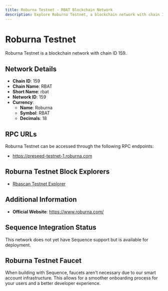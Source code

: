 ```yaml
--- 
title: Roburna Testnet - RBAT Blockchain Network
description: Explore Roburna Testnet, a blockchain network with chain ID 159. Learn about its native currency, Roburna, and how to interact with the network.
---
```


# Roburna Testnet

Roburna Testnet is a blockchain network with chain ID 159.

## Network Details

- **Chain ID**: 159
- **Chain Name**: RBAT
- **Short Name**: rbat
- **Network ID**: 159
- **Currency**: 
  - **Name**: Roburna
  - **Symbol**: RBAT
  - **Decimals**: 18

## RPC URLs

Roburna Testnet can be accessed through the following RPC endpoints:

- https://preseed-testnet-1.roburna.com

## Roburna Testnet Block Explorers

- [Rbascan Testnet Explorer](https://testnet.rbascan.com)

## Additional Information

- **Official Website**: https://www.roburna.com/

## Sequence Integration Status

This network does not yet have Sequence support but is available for deployment.

## Roburna Testnet Faucet

When building with Sequence, faucets aren't necessary due to our smart account infrastructure. This allows for a smoother onboarding process for your users and a better developer experience.
